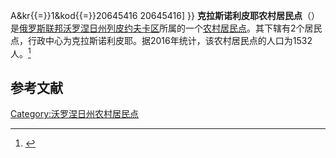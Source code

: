 {{Infobox Settlement
| official_name = 克拉斯诺利皮耶农村居民点
| native_name = Краснолипьевское сельское поселение
| settlement_type = [[农村居民点|农村居民点]]
| subdivision_type = [[国家|国家]]
| subdivision_type1 = [[州_(俄罗斯)|州]]
| subdivision_type2 = [[区_(苏联)|区]]
| subdivision_name = {{RUS}}
| subdivision_name1 = [[沃罗涅日州|沃罗涅日州]]
| subdivision_name2 = [[列皮约夫卡区|列皮约夫卡区]]
| seat_type = 行政中心
| seat = 克拉斯诺利皮耶
| population_as_of=2016
| population_footnotes = <ref name=stat />
| population_total = 1532
| coordinates_display = inline,title
| latd =  | latm =  | lats =  | latNS = N
| longd =  | longm =  | longs =  | longEW = E
| timezone = [[莫斯科时间|MSK]]
| utc_offset = +3
| blank_name = [[俄罗斯市政土地区划代码|OKTMO编码]]
| blank_info = [http://classif.spb.ru/classificators/view/tma.php?st{{=}}A&kr{{=}}1&kod{{=}}20645416 20645416]
}}
'''克拉斯诺利皮耶农村居民点'''（{{lang-ru|Краснолипьевское сельское поселение}}）是[[俄罗斯联邦|俄罗斯联邦]][[沃罗涅日州|沃罗涅日州]][[列皮约夫卡区|列皮约夫卡区]]所属的一个[[农村居民点|农村居民点]]。其下辖有2个居民点，行政中心为克拉斯诺利皮耶。据2016年统计，该农村居民点的人口为1532人。<ref name=stat>{{cite web | url = http://www.gks.ru/free_doc/doc_2016/bul_dr/mun_obr2016.rar | title = Численность населения Российской Федерации по муниципальным образованиям на 1 января 2016 года | language = ru | accessdate = 2017-01-02 | archive-date = 2019-05-13 | archive-url = https://web.archive.org/web/20190513150350/http://www.gks.ru/free_doc/doc_2016/bul_dr/mun_obr2016.rar | dead-url = no }}</ref>

== 参考文献 ==
{{reflist}}

{{Russia-stub}}

[[Category:沃罗涅日州农村居民点|Category:沃罗涅日州农村居民点]]